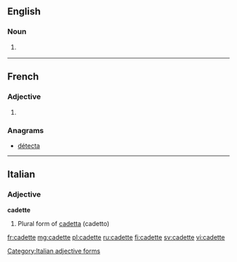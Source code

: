 ==English==

===Noun===
{{en-noun}}

# {{context|rare|lang=en}} {{feminine of|cadet|lang=en}} 

----

==French==

===Adjective===
{{fr-adj-form}}

# {{feminine of|cadet|lang=fr}} 

===Anagrams===
* [[détecta#French|détecta]]

----

==Italian==

===Adjective===
'''cadette''' {{f}}

# Plural form of [[cadetta]] (cadetto)

[[Category:Italian adjective forms]]

[[fr:cadette]]
[[mg:cadette]]
[[pl:cadette]]
[[ru:cadette]]
[[fi:cadette]]
[[sv:cadette]]
[[vi:cadette]]